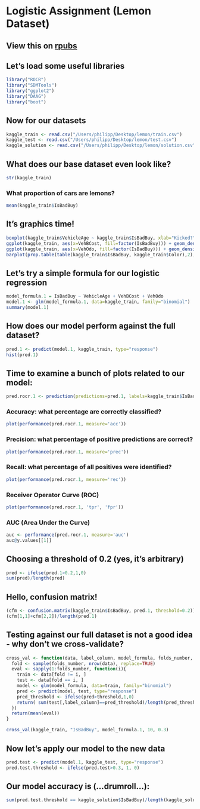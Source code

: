 # Logistic Assignment (Lemon Dataset)

## View this on [rpubs](http://rpubs.com/pgrimm52/gads-log)

## Let's load some useful libraries
```r
library("ROCR")
library("SDMTools")
library("ggplot2")
library("DAAG")
library("boot")
```

## Now for our datasets
```r
kaggle_train <- read.csv("/Users/philipp/Desktop/lemon/train.csv")
kaggle_test <- read.csv("/Users/philipp/Desktop/lemon/test.csv")
kaggle_solution <- read.csv("/Users/philipp/Desktop/lemon/solution.csv")
```

## What does our base dataset even look like?
```r
str(kaggle_train)
```

### What proportion of cars are lemons?
```r
mean(kaggle_train$IsBadBuy)
```

## It's graphics time!
```r
boxplot(kaggle_train$VehicleAge ~ kaggle_train$IsBadBuy, xlab="Kicked?", ylab="Vehicle Age")
ggplot(kaggle_train, aes(x=VehBCost, fill=factor(IsBadBuy))) + geom_density(alpha=.3) + xlim(0, 15000)
ggplot(kaggle_train, aes(x=VehOdo, fill=factor(IsBadBuy))) + geom_density(alpha=.3)
barplot(prop.table(table(kaggle_train$IsBadBuy, kaggle_train$Color),2), xlab = "Color", ylab = "Kicked Ratio")
```

## Let's try a simple formula for our logistic regression
```r
model_formula.1 = IsBadBuy ~ VehicleAge + VehBCost + VehOdo
model.1 <- glm(model_formula.1, data=kaggle_train, family="binomial")
summary(model.1)
```

## How does our model perform against the full dataset?
```r
pred.1 <- predict(model.1, kaggle_train, type="response")
hist(pred.1)
```

## Time to examine a bunch of plots related to our model:
```r
pred.rocr.1 <- prediction(predictions=pred.1, labels=kaggle_train$IsBadBuy)
```
### Accuracy: what percentage are correctly classified?
```r
plot(performance(pred.rocr.1, measure='acc'))
```
### Precision: what percentage of positive predictions are correct?
```r
plot(performance(pred.rocr.1, measure='prec'))
```
### Recall: what percentage of all positives were identified?
```r
plot(performance(pred.rocr.1, measure='rec')) 
```
### Receiver Operator Curve (ROC)
```r
plot(performance(pred.rocr.1, 'tpr', 'fpr'))
```
### AUC (Area Under the Curve)
```r
auc <- performance(pred.rocr.1, measure='auc')
auc@y.values[[1]]
```

## Choosing a threshold of 0.2 (yes, it's arbitrary)
```r
pred <- ifelse(pred.1>0.2,1,0)
sum(pred)/length(pred)
```

## Hello, confusion matrix!
```r
(cfm <- confusion.matrix(kaggle_train$IsBadBuy, pred.1, threshold=0.2))
(cfm[1,1]+cfm[2,2])/length(pred.1)
```

## Testing against our full dataset is not a good idea - why don't we cross-validate?
```r
cross_val <- function(data, label_column, model_formula, folds_number, threshold){
  fold <- sample(folds_number, nrow(data), replace=TRUE)
  eval <- sapply(1:folds_number, function(i){
    train <- data[fold != i, ]
    test <- data[fold == i, ]
    model <- glm(model_formula, data=train, family="binomial")
    pred <- predict(model, test, type="response")
    pred_threshold <- ifelse(pred>threshold,1,0)
    return( sum(test[,label_column]==pred_threshold)/length(pred_threshold) )
  })
  return(mean(eval))
}

cross_val(kaggle_train, "IsBadBuy", model_formula.1, 10, 0.3)
```

## Now let's apply our model to the new data
```r
pred.test <- predict(model.1, kaggle_test, type="response")
pred.test.threshold <- ifelse(pred.test>0.3, 1, 0)
```

## Our model accuracy is (...drumroll...):
```r
sum(pred.test.threshold == kaggle_solution$IsBadBuy)/length(kaggle_solution$IsBadBuy)
```